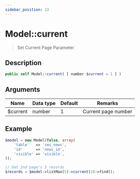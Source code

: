 ```yaml
---
sidebar_position: 13
---
```


# Model::current

> Set Current Page Parameter


## Description

```php
public self Model::current( [ number $current = 1 ] )
```

## Arguments

| Name     | Data type | Default | Remarks             |
| -------- | --------- | ------- | ------------------- |
| $current | number    | 1       | Current page number |


## Example

```php title="Controller"
$model = new Model(false, array(
    'table'   => 'cms_news',
    'id'      => 'news_id',
    'visible' => 'visible',
));

// Get 2nd page's 5 records
$records = $model->listMax(5)->current(2)->find();
```
